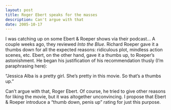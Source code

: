 ```yaml
---
layout: post
title: Roger Ebert speaks for the masses
description: Can't argue with that
date: 2005-10-17
---
```


I was catching up on some Ebert & Roeper shows via their podcast… A couple weeks ago, they reviewed _Into the Blue_. Richard Roeper gave it a thumbs down for all the expected reasons: ridiculous plot, mindless action scenes, etc. Ebert, on the other hand, gave it a thumbs up, to Roeper’s astonishment. He began his justification of his recommendation thusly (I’m paraphrasing here):

“Jessica Alba is a pretty girl. She’s pretty in this movie. So that’s a thumbs up.”

Can’t argue with that, Roger Ebert. Of course, he tried to give other reasons for liking the movie, but it was altogether unconvincing. I propose that Ebert & Roeper introduce a “thumb down, penis up” rating for just this purpose.